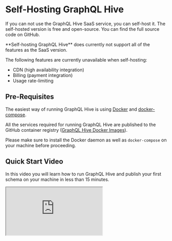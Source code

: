 
# Self-Hosting GraphQL Hive

If you can not use the GraphQL Hive SaaS service, you can self-host it. The self-hosted version is
free and open-source. You can find the full source code on GitHub.

<Callout>
  **Self-hosting GraphQL Hive** does currently not support all of the features as the SaaS version.

The following features are currently unavailable when self-hosting:

- CDN (high availability integration)
- Billing (payment integration)
- Usage rate-limiting

</Callout>

## Pre-Requisites

The easiest way of running GraphQL Hive is using [Docker](https://www.docker.com/) and
[docker-compose](https://docs.docker.com/compose/).

All the services required for running GraphQL Hive are published to the GitHub container registry
([GraphQL Hive Docker Images](https://github.com/kamilkisiela?tab=packages&repo_name=graphql-hive)).

Please make sure to install the Docker daemon as well as `docker-compose` on your machine before
proceeding.

## Quick Start Video

In this video you will learn how to run GraphQL Hive and publish your first schema on your machine
in less than 15 minutes.

<iframe
  src="https://www.youtube.com/embed/H57aej4cW2I"
  title="GraphQL Hive Self-Hosted Quick Start"
/>

## Running GraphQL Hive

First download the `docker-compose.community.yml` file from the
[GitHub repository](https://github.com/kamilkisiela/graphql-hive/blob/main/docker-compose.community.yml)
using `wget`. This's gonna download the latest version available.

<Callout type="info">
  Note: make sure you've Docker installed to be able to continue with the setup process.
</Callout>
> You can also download the file directly from GitHub, if you don't have wget installed using the link
below ```bash wget https://raw.githubusercontent.com/kamilkisiela/graphql-hive/main/docker-compose.community.yml
```

After downloading the `docker-compose.community.yml` file, this includes all the services required
for running Hive locally in a self hosted environment. But before we can spin it up, we first need
to set some environment variables.

<Callout>
  **Docker Tag.** Docker images are built and published for each single commit within the GraphQL
  Hive repository and tagged with the corresponding commit sha. You can also find all available
  images on the [Hive Docker Registry
  Overview](https://github.com/kamilkisiela?tab=packages&repo_name=graphql-hive). We recommend using
  one of the latest versions. Right now we do not have a stable release strategy yet. However, every
  commit on the `main` branch can be considered as stable as it is the version we are running in
  production. After picking a version set the `DOCKER_TAG` environment variable to that value (e.g.
  `export DOCKER_TAG=":3b635063294a4636ee89579f57e531de04ef087f"`). We do not recommend using the
  tag `latest`. Instead use an exact commit from the `main` branch.
</Callout>

```bash
export DOCKER_REGISTRY="ghcr.io/kamilkisiela/graphql-hive/"
export DOCKER_TAG=":latest" # Pin this to an exact commit hash from our `main` branch, we publish a Docker image per each commit on main, and for PRs.
export HIVE_ENCRYPTION_SECRET=$(openssl rand -hex 16)
export HIVE_APP_BASE_URL="http://localhost:8080"
export HIVE_EMAIL_FROM="no-reply@graphql-hive.com"
export SUPERTOKENS_API_KEY=$(openssl rand -hex 16)
export CLICKHOUSE_USER="clickhouse"
export CLICKHOUSE_PASSWORD=$(openssl rand -hex 16)
export REDIS_PASSWORD=$(openssl rand -hex 16)
export POSTGRES_USER="postgres"
export POSTGRES_PASSWORD=$(openssl rand -hex 16)
export POSTGRES_DB="registry"
export MINIO_ROOT_USER="minioadmin"
export MINIO_ROOT_PASSWORD="minioadmin"
export CDN_AUTH_PRIVATE_KEY=$(openssl rand -hex 16)
```

<Callout type="info">
  We recommend saving the environment variables in a file that you can reuse later. E.g. a `.env` file that you
  can later on expand using `source .env`. We are using `openssl` here for generating passwords on the fly.

You can also embed the values within a new docker-compose file by running
`docker-compose -f docker-compose.community.yml config > docker-compose.with-env.yml` after setting
the environment variables.

</Callout>

After setting the environment variables, pull the required images for GraphQL Hive services. This's
gonna take some time if you're doing it for the first time.

```bash
docker compose -f docker-compose.community.yml pull
```

After it's done, you can start the GraphQL Hive services using `docker compose`.

```bash
docker compose -f docker-compose.community.yml up
# or of you embedded the environment variables into your docker compose file and called it `docker-compose.with-env.yml`
docker compose -f docker-compose.with-env.yml up
```

Wait until all the services are up and running.

Congratulations 🥳, you just started your own GraphQL Hive instance.

You'll notice the folder named `.hive` at your root directory that has been mounted from docker
representing the volumes for the different storages used by Hive services like `postgres` and
`minio`, etc... So yes data are currently local but we'll discuss that further more in the
`Next Steps` section.

> Note: deleting this directory will end up with a loss of data, as this directory is acting as a
> volume for storing the data from Hive dependencies: database and storage

## Testing GraphQL Hive

Visit `http://localhost:8080` in your browser and start using GraphQL Hive! The usage reporting
endpoint is bound to `http://localhost:8081`. The GraphQL API is bound to `http://localhost:8082`.
The artifacts bucket is bound to `http://localhost:8083`.

Firstly, you can head to `http://localhost:8080` in your browser and start using GraphQL Hive!
You'll need to Sign Up for an account by inputting your email and password. And once you do you'll
see your personal organization that has been automatically created for you by default.

### Creating first project and target

Now that we have GraphQL Hive setup locally, signed up and logged into our dashboard. We can start
creating our first project which we're gonna push graphql schemas to.

So you're gonna click on the `Create a Project` button on the top right, give it a name and choose
your project type. You're gonna see all sorts of types `Single` which is the most common and
there're also `Federation` and `Stitching` but what's also nice is that you can define your own
custom endpoints for schema validation and schema building. I'm gonna go with `Single` but you can
choose what best suits your needs. Then click `Create Project`, you're gonna be redirected to your
project page where you're gonna see 3 listed targets created for you by default:

- `development`
- `production`
- `staging`

We're gonna use the `development` target in this guide and as soon as you click it you'll see this
message:

> Hive is waiting for your first schema.
>
> You can publish a schema with Hive CLI and Hive Client

If you already have a Nodejs project with a graphql schema that's great you can skip over the next
step, but if not so we're gonna initialize a new package in our directory, you can use your
preferred package manager to do so:

```bash
# you can do the same with npm or yarn
pnpm init
```

Then create a `schema.graphql` file wherever you want, you can put it at the root for example with
any simple graphql schema like the following:

```graphql
type Query {
  hello: String!
}
```

You also need to have a git repository initilaized for your project, because Hive automatically uses
the last commit hash to determine who the author is and ties the schema with the commit hash. So
we're gonna do that.

```bash
git init
```

Make sure you exclude the following in your `.gitignore` file, because you don't wanna push those in
your commits:

```
node_modules
.hive
hive.json
.env
```

Make sure to at least have a single commit so that Hive can associate the schema with it.

```bash
git add .
git commit -m"init"
```

Now that you've your Nodejs project setup, start by installing the GraphQL Hive CLI which we're
gonna use to interact with Hive's server.

```bash
# you can do the same with npm or yarn
pnpm i -D @graphql-hive/cli
```

<Callout type="info">
  We recommend that you install the GraphQL Hive CLI as a dev dependency
</Callout>

After installing it, the CLI's bin is set to `hive` which means you can check if it was installed by
using this command:

```bash
# you can do the same with npm or yarn
pnpm hive --version
```

Make sure you get an output specifiying the installed version for your CLI.

And since we're using the Self Hosted version, we need to configure the Hive CLI to use our local
endpoint, by creating a `hive.json` file at the root of your directory. Then specify the `registry`
key to point it our local registry instead of the cloud version one and the value is gonna be
`http://localhost:8082/graphql` where its running.

Additionally the schemas registry only allows trusted sources to be able to push to them, so we have
to create an access token by heading back to our project page, specifically on the target(in this
guide it's `development`) then go to the settings tab, if you scroll donw a bit you're gonna see the
`Tokens` section, click the `Generate New Token` button, give it a name then we'll have to set some
permissions for that token, so expand the `All targets` section then give the `Registry` a
`Read & Write` access. Click the `Generate Token` button, then copy the token value. Head back to
the `hive.json` config file then add a new key `token` and paste the value from your clipboard.

Now we're all setup to use the GraphQL Hive CLI against our Setup!

We can publish our first schema by using:

```bash
pnpm hive schema:publish ./schema.graphql
```

Go to the `Schema` tab in your project target and you're gonna see your latest published schema.

## Bounded Ports Reference

| Port | Purpose                      |
| ---- | ---------------------------- |
| 8080 | Hive's Main App UI           |
| 8081 | The Usage Reporting Endpoint |
| 8082 | The GraphQL API              |
| 8083 | The Artifacts Bucket         |

## Next Steps

After doing your first testing with GraphQL Hive you should consider the following steps:

- Evaluate whether you want to run Databases yourself within Docker or instead use a managed
  database service.
- Set up backups for your data.
- Set up a CD pipeline for deploying GraphQL Hive to your Cloud Provider or bare-metal server of
  choice (e.g. a Kubernetes cluster or Docker Swarm)
- Set up a monitoring solution for your GraphQL Hive instance (leverage healthchecks, sentry error
  reporting, prometheus metrics, etc.).
- Configure the `emails` service to use a real email provider (by default it uses `sendmail`).
- Watch and follow the
  [GraphQL Hive GitHub repository](https://github.com/kamilkisiela/graphql-hive) for new releases
  and updates.
- Set up a weekly reminder for updating your GraphQL Hive instance to the latest version and
  applying maintenance.
- Get yourself familiar with SuperTokens and follow their changelogs in order to keep your
  SuperTokens instance up-to-date.

You can review the configuration options of all the services in the corresponding Readme files.

- [`@hive/server`](https://github.com/kamilkisiela/graphql-hive/tree/main/packages/services/server/README.md)
- [`@hive/schema`](https://github.com/kamilkisiela/graphql-hive/tree/main/packages/services/schema/README.md)
- [`@hive/webhooks`](https://github.com/kamilkisiela/graphql-hive/tree/main/packages/services/webhooks/README.md)
- [`@hive/usage`](https://github.com/kamilkisiela/graphql-hive/tree/main/packages/services/usage/README.md)
- [`@hive/usage-ingestor`](https://github.com/kamilkisiela/graphql-hive/tree/main/packages/services/usage-ingestor/README.md)
- [`@hive/tokens`](https://github.com/kamilkisiela/graphql-hive/tree/main/packages/services/tokens/README.md)
- [`@hive/storage`](https://github.com/kamilkisiela/graphql-hive/tree/main/packages/services/storage/README.md)
- [`@hive/emails`](https://github.com/kamilkisiela/graphql-hive/tree/main/packages/services/emails/README.md)
